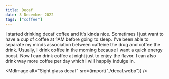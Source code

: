 ```yaml
---
title: Decaf
date: 3 December 2022
tags: ["coffee"]
---
```



I started drinking decaf coffee and it's kinda nice.
Sometimes I just want to have a cup of coffee at 1AM before going to sleep.
I've been able to separate my minds association between caffeine the drug
and coffee the drink.
Usually, I drink coffee in the morning because I want a quick energy boost.
Now I can drink coffee at night just to enjoy the flavor.
I can also drink way more coffee per day which I will happily indulge in.

<MdImage alt="Sight glass decaf" src={import("./decaf.webp")} />
